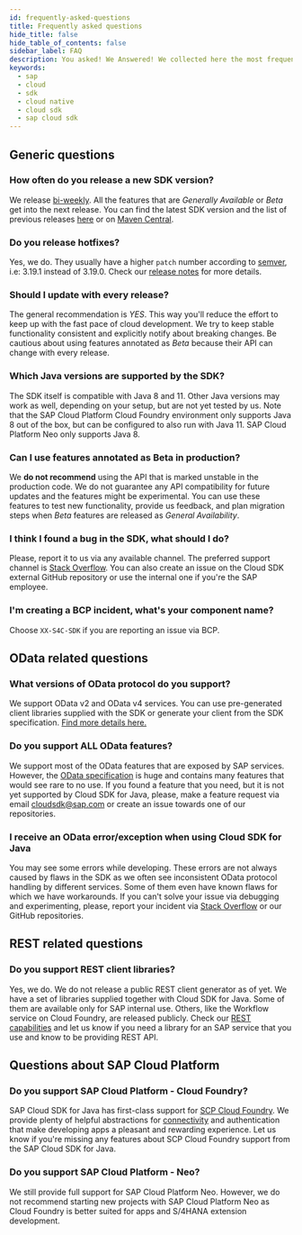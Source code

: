 ```yaml
---
id: frequently-asked-questions
title: Frequently asked questions
hide_title: false
hide_table_of_contents: false
sidebar_label: FAQ
description: You asked! We Answered! We collected here the most frequent question about SAP Cloud SDK for Java.
keywords:
  - sap
  - cloud
  - sdk
  - cloud native
  - cloud sdk
  - sap cloud sdk
---
```


## Generic questions

### How often do you release a new SDK version?

We release [bi-weekly](https://search.maven.org/artifact/com.sap.cloud.sdk/sdk-bom).
All the features that are _Generally Available_ or _Beta_ get into the next release.
You can find the latest SDK version and the list of previous releases [here](release-notes-sap-cloud-sdk-for-java) or on [Maven Central](https://search.maven.org/artifact/com.sap.cloud.sdk/sdk-bom).

### Do you release hotfixes?

Yes, we do.
They usually have a higher `patch` number according to [semver](https://semver.org/), i.e: 3.19.1 instead of 3.19.0.
Check our [release notes](release-notes-sap-cloud-sdk-for-java) for more details.

### Should I update with every release?

The general recommendation is _YES_.
This way you'll reduce the effort to keep up with the fast pace of cloud development.
We try to keep stable functionality consistent and explicitly notify about breaking changes.
Be cautious about using features annotated as _Beta_ because their API can change with every release.

### Which Java versions are supported by the SDK?

The SDK itself is compatible with Java 8 and 11.
Other Java versions may work as well, depending on your setup, but are not yet tested by us.
Note that the SAP Cloud Platform Cloud Foundry environment only supports Java 8 out of the box, but can be configured to also run with Java 11.
SAP Cloud Platform Neo only supports Java 8.

### Can I use features annotated as Beta in production?

We **do not recommend** using the API that is marked unstable in the production code.
We do not guarantee any API compatibility for future updates and the features might be experimental.
You can use these features to test new functionality, provide us feedback, and plan migration steps when _Beta_ features are released as _General Availability_.

### I think I found a bug in the SDK, what should I do?

Please, report it to us via any available channel.
The preferred support channel is [Stack Overflow](https://stackoverflow.com/questions/tagged/sap-cloud-sdk).
You can also create an issue on the Cloud SDK external GitHub repository or use the internal one if you're the SAP employee.

### I'm creating a BCP incident, what's your component name?

Choose `XX-S4C-SDK` if you are reporting an issue via BCP.

## OData related questions

### What versions of OData protocol do you support?

We support OData v2 and OData v4 services.
You can use pre-generated client libraries supplied with the SDK or generate your client from the SDK specification.
[Find more details here.](features/odata/overview)

### Do you support ALL OData features?

We support most of the OData features that are exposed by SAP services.
However, the [OData specification](https://www.odata.org/documentation/) is huge and contains many features that would see rare to no use.
If you found a feature that you need, but it is not yet supported by Cloud SDK for Java, please, make a feature request via email [cloudsdk@sap.com](mailto:cloudsdk@sap.com) or create an issue towards one of our repositories.

### I receive an OData error/exception when using Cloud SDK for Java

You may see some errors while developing.
These errors are not always caused by flaws in the SDK as we often see inconsistent OData protocol handling by different services.
Some of them even have known flaws for which we have workarounds.
If you can't solve your issue via debugging and experimenting, please, report your incident via [Stack Overflow](https://stackoverflow.com/questions/tagged/sap-cloud-sdk) or our GitHub repositories.

## REST related questions

### Do you support REST client libraries?

Yes, we do.
We do not release a public REST client generator as of yet.
We have a set of libraries supplied together with Cloud SDK for Java.
Some of them are available only for SAP internal use. Others, like the Workflow service on Cloud Foundry, are released publicly.
Check our [REST capabilities](features/rest/overview) and let us know if you need a library for an SAP service that you use and know to be providing REST API.

## Questions about SAP Cloud Platform

### Do you support SAP Cloud Platform - Cloud Foundry?

SAP Cloud SDK for Java has first-class support for [SCP Cloud Foundry](https://www.sap.com/products/cloud-platform.html).
We provide plenty of helpful abstractions for [connectivity](features/connectivity/sdk-connectivity-destination-service) and authentication that make developing apps a pleasant and rewarding experience.
Let us know if you're missing any features about SCP Cloud Foundry support from the SAP Cloud SDK for Java.

### Do you support SAP Cloud Platform - Neo?

We still provide full support for SAP Cloud Platform Neo.
However, we do not recommend starting new projects with SAP Cloud Platform Neo as Cloud Foundry is better suited for apps and S/4HANA extension development.
